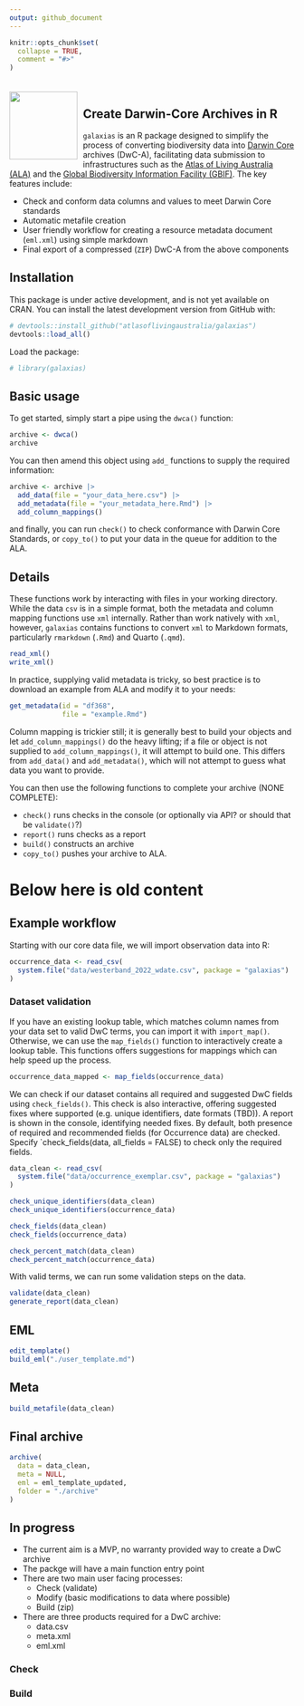 ```yaml
---
output: github_document
---
```


<!-- README.md is generated from README.Rmd. Please edit that file -->

```r
knitr::opts_chunk$set(
  collapse = TRUE,
  comment = "#>"
)
```

<img src="man/figures/logo.png" align="left" style="margin: 20px 10px 0px 0px;" alt="" width="120"/><br>
<h2>Create Darwin-Core Archives in R</h2>

`galaxias` is an R package designed to simplify the process of converting
biodiversity data into [Darwin Core](https://dwc.tdwg.org) archives (DwC-A),
facilitating data submission to infrastructures such as the [Atlas of Living
Australia (ALA)](https://www.ala.org.au) and the [Global Biodiversity
Information Facility (GBIF)](https://gbif.org). The key features include:

- Check and conform data columns and values to meet Darwin Core standards
- Automatic metafile creation
- User friendly workflow for creating a resource metadata document (`eml.xml`)
using simple markdown
- Final export of a compressed (`ZIP`) DwC-A from the above components

## Installation
This package is under active development, and is not yet available on CRAN. You
can install the latest development version from GitHub with:

```r
# devtools::install_github("atlasoflivingaustralia/galaxias")
devtools::load_all()
```

Load the package:

```r
# library(galaxias)
```


## Basic usage
To get started, simply start a pipe using the `dwca()` function:

```r
archive <- dwca()
archive
```

You can then amend this object using `add_` functions to supply the required 
information:

```r
archive <- archive |>
  add_data(file = "your_data_here.csv") |>
  add_metadata(file = "your_metadata_here.Rmd") |>
  add_column_mappings()
```

and finally, you can run `check()` to check conformance with Darwin Core
Standards, or `copy_to()` to put your data in the queue for addition to the ALA.


## Details
These functions work by interacting with files in your working directory. While
the data `csv` is in a simple format, both the metadata and column mapping 
functions use `xml` internally. Rather than work natively with `xml`, however,
`galaxias` contains functions to convert `xml` to Markdown formats, particularly
`rmarkdown` (`.Rmd`) and Quarto (`.qmd`).

```r
read_xml()
write_xml()
```

In practice, supplying valid metadata is tricky, so best practice is to download
an example from ALA and modify it to your needs:

```r
get_metadata(id = "df368", 
             file = "example.Rmd")
```

Column mapping is trickier still; it is generally best to build your objects 
and let `add_column_mappings()` do the heavy lifting; if a file or 
object is not supplied to `add_column_mappings()`, it will attempt to build one. 
This differs from `add_data()` and `add_metadata()`, which will not attempt to 
guess what data you want to provide.

You can then use the following functions to complete your archive (NONE COMPLETE):

- `check()` runs checks in the console (or optionally via API? or should that be `validate()`?)
- `report()` runs checks as a report
- `build()` constructs an archive
- `copy_to()` pushes your archive to ALA.

# Below here is old content

## Example workflow

Starting with our core data file, we will import observation data into R:

```r
occurrence_data <- read_csv(
  system.file("data/westerband_2022_wdate.csv", package = "galaxias")
)
```

### Dataset validation

If you have an existing lookup table, which matches column names from your data
set to valid DwC terms, you can import it with `import_map()`. Otherwise, we can
use the `map_fields()` function to interactively create a lookup table. This
functions offers suggestions for mappings which can help speed up the process.

```r
occurrence_data_mapped <- map_fields(occurrence_data)
```

We can check if our dataset contains all required and suggested DwC fields using
`check_fields()`. This check is also interactive, offering suggested fixes where
supported (e.g. unique identifiers, date formats (TBD)). A report is shown in
the console, identifying needed fixes. By default, both presence of required and
recommended fields (for Occurrence data) are checked. Specify
`check_fields(data, all_fields = FALSE) to check only the required fields.  

```r
data_clean <- read_csv(
  system.file("data/occurrence_exemplar.csv", package = "galaxias")
)
```
  
```r
check_unique_identifiers(data_clean)
check_unique_identifiers(occurrence_data)

check_fields(data_clean)
check_fields(occurrence_data)

check_percent_match(data_clean)
check_percent_match(occurrence_data)
```

With valid terms, we can run some validation steps on the data.
```r
validate(data_clean)
generate_report(data_clean)
```

## EML 
```r
edit_template()
build_eml("./user_template.md")
```

## Meta
```r
build_metafile(data_clean)
```

## Final archive

```r
archive(
  data = data_clean,
  meta = NULL,
  eml = eml_template_updated,
  folder = "./archive"
)
```
## In progress

- The current aim is a MVP, no warranty provided way to create a DwC archive
- The packge will have a main function entry point
- There are two main user facing processes:
  - Check (validate)
  - Modify (basic modifications to data where possible)
  - Build (zip)
- There are three products required for a DwC archive:
  - data.csv
  - meta.xml
  - eml.xml

### Check

### Build